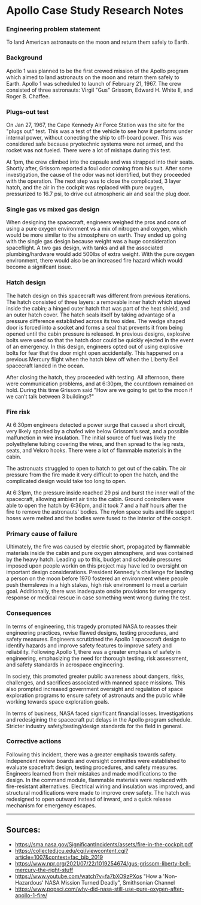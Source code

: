 # Apollo Case Study Research Notes

### Engineering problem statement

To land American astronauts on the moon and return them safely to Earth.

### Background

Apollo 1 was planned to be the first crewed mission of the Apollo program which aimed to land astronauts on the moon and return them safely to Earth. Apollo 1 was scheduled to launch of February 21, 1967. The crew consisted of three astronauts: Virgil "Gus" Grissom, Edward H. White II, and Roger B. Chaffee.

### Plugs-out test

On Jan 27, 1967, the Cape Kennedy Air Force Station was the site for the "plugs out" test. This was a test of the vehicle to see how it performs under internal power, without conecting the ship to off-board power. This was considered safe because pryotechnic systems were not armed, and the rocket was not fueled. There were a lot of mishaps during this test.

At 1pm, the crew climbed into the capsule and was strapped into their seats. Shortly after, Grissom reported a foul odor coming from his suit. After some investigation, the cause of the odor was not identified, but they proceeded with the operation. The next step was to close the complicated, 3 layer hatch, and the air in the cockpit was replaced with pure oxygen, pressurized to 16.7 psi, to drive out atmospheric air and seal the plug door.

### Single gas vs mixed gas design

When designing the spacecraft, engineers weighed the pros and cons of using a pure oxygen environment vs a mix of nitrogen and oxygen, which would be more similar to the atmostphere on earth. They ended up going with the single gas design because weight was a huge consideration spaceflight. A two gas design, with tanks and all the associated plumbing/hardware would add 500lbs of extra weight. With the pure oxygen environment, there would also be an increased fire hazard which would become a signifcant issue.

### Hatch design

The hatch design on this spacecraft was different from previous iterations. The hatch consisted of three layers: a removable inner hatch which stayed inside the cabin; a hinged outer hatch that was part of the heat shield, and an outer hatch cover. The hatch seals itself by taking advantage of a pressure difference established across its two sides. The wedge shaped door is forced into a socket and forms a seal that prevents it from being opened until the cabin pressure is released. In previous designs, explosive bolts were used so that the hatch door could be quickly ejected in the event of an emergency. In this design, engineers opted out of using explosive bolts for fear that the door might open accidentally. This happened on a previous Mercury flight when the hatch blew off when the Liberty Bell spacecraft landed in the ocean.

After closing the hatch, they proceeded with testing. All afternoon, there were communication problems, and at 6:30pm, the countdown remained on hold. During this time Grissom said "How are we going to get to the moon if we can’t talk between 3 buildings?"

### Fire risk

At 6:30pm engineers detected a power surge that caused a short circuit, very likely sparked by a chafed wire below Grissom's seat, and a possible malfunction in wire insulation. The initial source of fuel was likely the polyethylene tubing covering the wires, and then spread to the leg rests, seats, and Velcro hooks. There were a lot of flammable materials in the cabin.

The astronuats struggled to open to hatch to get out of the cabin. The air pressure from the fire made it very difficult to open the hatch, and the complicated design would take too long to open.

At 6:31pm, the pressure inside reached 29 psi and burst the inner wall of the spacecraft, allowing ambient air tinto the cabin. Ground controllers were able to open the hatch by 6:36pm, and it took 7 and a half hours after the fire to remove the astronauts' bodies. The nylon space suits and life support hoses were melted and the bodies were fused to the interior of the cockpit.

### Primary cause of failure

Ultimately, the fire was caused by electric short, propagated by flammable materials inside the cabin and pure oxygen atmosphere, and was contained by the heavy hatch. Leading up to this, budget and schedule pressures imposed upon people workin on this project may have led to oversight on important design considerations. President Kennedy's challenge for landing a person on the moon before 1970 fostered an environment where people push themsleves in a high stakes, high risk environment to meet a certain goal. Additionally, there was inadequate onsite provisions for emergency response or medical rescue in case something went wrong during the test.

### Consequences

In terms of engineering, this tragedy prompted NASA to reasses their engineering practices, revise flawed designs, testing procedures, and safety measures. Engineers scrutizined the Apollo 1 spacecraft design to identify hazards and improve safety features to improve safety and reliability. Following Apollo 1, there was a greater emphasis of safety in engineering, emphasizing the need for thorough testing, risk assessment, and safety standards in aerospace engineering.

In society, this promoted greater public awareness about dangers, risks, challenges, and sacrifices associated with manned space missions. This also prompted increased government oversight and regulation of space exploration programs to ensure safety of astronauts and the public while working towards space exploration goals.

In terms of business, NASA faced significant financial losses. Investigations and redesigining the spacecraft put delays in the Apollo program schedule. Stricter industry safety/testing/design standards for the field in general.

### Corrective actions

Following this incident, there was a greater emphasis towards safety. Independent review boards and oversight committes were established to evaluate spacefraft design, testing procedures, and safety measures. Engineers learned from their mistakes and made modifications to the design. In the command module, flammable materials were replaced with fire-resistant alternatives. Electrical wiring and insulation was improved, and structural modifications were made to improve crew safety. The hatch was redesigned to open outward instead of inward, and a quick release mechanism for emergency escapes.

---

## Sources:

- https://sma.nasa.gov/SignificantIncidents/assets/fire-in-the-cockpit.pdf
- https://collected.jcu.edu/cgi/viewcontent.cgi?article=1007&context=fac_bib_2019
- https://www.npr.org/2021/07/22/1019254674/gus-grissom-liberty-bell-mercury-the-right-stuff
- https://www.youtube.com/watch?v=fa7bXO9zPXos "How a 'Non-Hazardous' NASA Mission Turned Deadly", Smithsonian Channel
- https://www.popsci.com/why-did-nasa-still-use-pure-oxygen-after-apollo-1-fire/
